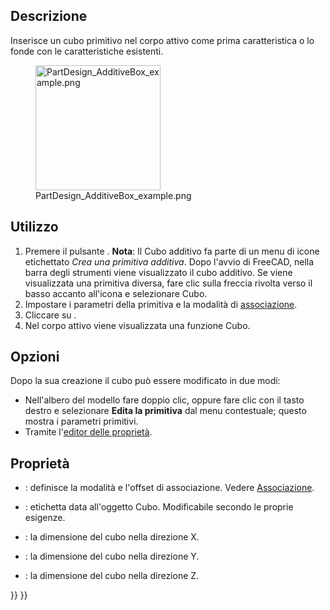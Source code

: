 <languages/>

{{Docnav/it
|[[PartDesign_AdditiveHelix/it|Elica additiva]]
|[[PartDesign_AdditiveCylinder/it|Cilindro additivo]]
|[[PartDesign_Workbench/it|PartDesign]]
|IconL=PartDesign_AdditiveHelix.svg
|IconR=PartDesign_AdditiveCylinder.svg
|IconC=Workbench_PartDesign.svg
}}

{{GuiCommand/it
|Name=PartDesign AdditiveBox
|Name/it=Cubo additivo
|MenuLocation=Part Design → Crea una primitiva additiva → Cubo
|Workbenches=[[PartDesign_Workbench/it|PartDesign]]
|Version=0.17
|SeeAlso=[[PartDesign_CompPrimitiveAdditive/it|Primitiva additiva]], [[PartDesign_SubtractiveBox/it|Cubo sottrattivo]]
}}

<span id="Description"></span>
==Descrizione==

Inserisce un cubo primitivo nel corpo attivo come prima caratteristica o lo fonde con le caratteristiche esistenti.

[[File:PartDesign_AdditiveBox_example.png|200px]]

<span id="Usage"></span>
==Utilizzo==

# Premere il pulsante {{Button|[[Image:PartDesign AdditiveBox.svg|24px]] '''Cubo additivo'''}}. '''Nota''': Il Cubo additivo fa parte di un menu di icone etichettato ''Crea una primitiva additiva''. Dopo l'avvio di FreeCAD, nella barra degli strumenti viene visualizzato il cubo additivo. Se viene visualizzata una primitiva diversa, fare clic sulla freccia rivolta verso il basso accanto all'icona e selezionare Cubo.
# Impostare i parametri della primitiva e la modalità di  [[Part_EditAttachment/it|associazione]].
# Cliccare su {{Button|OK}}.
# Nel corpo attivo viene visualizzata una funzione Cubo.

<span id="Options"></span>
== Opzioni ==

Dopo la sua creazione il cubo può essere modificato in due modi:
* Nell'albero del modello fare doppio clic, oppure fare clic con il tasto destro e selezionare '''Edita la primitiva''' dal menu contestuale; questo mostra i parametri primitivi.
* Tramite l'[[Property_editor/it|editor delle proprietà]].

<span id="Properties"></span>
== Proprietà ==

* {{PropertyData/it|Attachment}}: definisce la modalità e l'offset di associazione. Vedere [[Part_EditAttachment/it|Associazione]].
* {{PropertyData/it|Label}}: etichetta data all'oggetto Cubo. Modificabile secondo le proprie esigenze.
* {{PropertyData/it|Length}}: la dimensione del cubo nella direzione X.
* {{PropertyData/it|Width}}: la dimensione del cubo nella direzione Y.
* {{PropertyData/it|Height}}: la dimensione del cubo nella direzione Z.


{{Docnav/it
|[[PartDesign_AdditiveHelix/it|Elica additiva]]
|[[PartDesign_AdditiveCylinder/it|Cilindro additivo]]
|[[PartDesign_Workbench/it|PartDesign]]
|IconL=PartDesign_AdditiveHelix.svg
|IconR=PartDesign_AdditiveCylinder.svg
|IconC=Workbench_PartDesign.svg
}}

{{PartDesign_Tools_navi{{#translation:}}}}
{{Userdocnavi{{#translation:}}}}